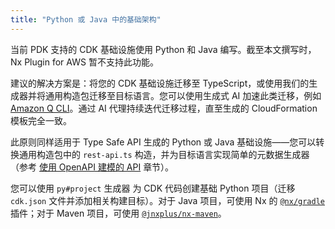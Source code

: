 ```yaml
---
title: "Python 或 Java 中的基础架构"
---
```





当前 PDK 支持的 CDK 基础设施使用 Python 和 Java 编写。截至本文撰写时，Nx Plugin for AWS 暂不支持此功能。

建议的解决方案是：将您的 CDK 基础设施迁移至 TypeScript，或使用我们的生成器并将通用构造包迁移至目标语言。您可以使用生成式 AI 加速此类迁移，例如 [Amazon Q CLI](https://aws.amazon.com/developer/learning/q-developer-cli/)。通过 AI 代理持续迭代迁移过程，直至生成的 CloudFormation 模板完全一致。

此原则同样适用于 Type Safe API 生成的 Python 或 Java 基础设施——您可以转换通用构造包中的 `rest-api.ts` 构造，并为目标语言实现简单的元数据生成器（参考 [使用 OpenAPI 建模的 API](#apis-modelled-with-openapi) 章节）。

您可以使用 <Link path="/guides/python-project">`py#project` 生成器</Link> 为 CDK 代码创建基础 Python 项目（迁移 `cdk.json` 文件并添加相关构建目标）。对于 Java 项目，可使用 Nx 的 [`@nx/gradle`](https://nx.dev/technologies/java/introduction) 插件；对于 Maven 项目，可使用 [`@jnxplus/nx-maven`](https://github.com/gridatek/jnxplus/tree/main/packages/nx-maven)。